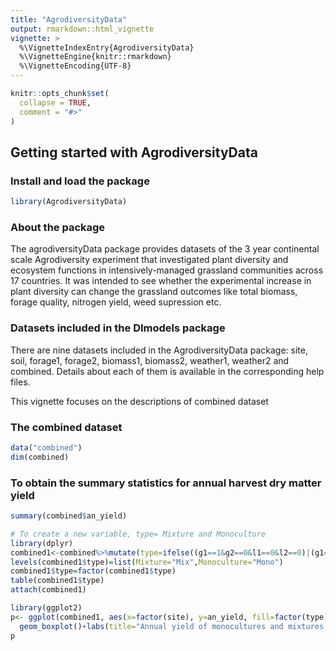 ```yaml
---
title: "AgrodiversityData"
output: rmarkdown::html_vignette
vignette: >
  %\VignetteIndexEntry{AgrodiversityData}
  %\VignetteEngine{knitr::rmarkdown}
  %\VignetteEncoding{UTF-8}
---
```


```r
knitr::opts_chunk$set(
  collapse = TRUE,
  comment = "#>"
)
```
## Getting started with **AgrodiversityData**

### Install and load the package
```r
library(AgrodiversityData)
```

### About the package
The agrodiversityData package provides datasets of the 3 year continental scale Agrodiversity experiment that investigated plant diversity and ecosystem functions in intensively-managed grassland communities across 17 countries. It was intended to see whether the experimental increase in plant diversity can change the grassland outcomes like total biomass, forage quality, nitrogen yield, weed supression etc. 

### Datasets included in the DImodels package
There are nine datasets included in the AgrodiversityData package: site, soil, forage1, forage2, biomass1, biomass2, weather1, weather2 and combined. Details about each of them is available in the corresponding help files. 

This vignette focuses on the descriptions of combined dataset

### The combined dataset
```r
data("combined")
dim(combined)
```

### To obtain the summary statistics for annual harvest dry matter yield
```r
summary(combined$an_yield)
```

```r
# To create a new variable, type= Mixture and Monoculture
library(dplyr)
combined1<-combined%>%mutate(type=ifelse((g1==1&g2==0&l1==0&l2==0)|(g1==0&g2==1&l1==0&l2==0)|(g1==0&g2==0&l1==1&l2==0)|(g1==0&g2==0&l1==0&l2==1),"Mono","Mix"))
levels(combined1$type)=list(Mixture="Mix",Monoculture="Mono")
combined1$type=factor(combined1$type)
table(combined1$type)
attach(combined1)
```

```r
library(ggplot2)
p<- ggplot(combined1, aes(x=factor(site), y=an_yield, fill=factor(type))) + 
  geom_boxplot()+labs(title="Annual yield of monocultures and mixtures by site",x="site", y = "Annual Yield")+theme_classic()
p
```




